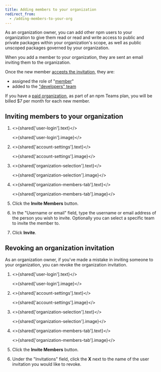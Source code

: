 ```yaml
---
title: Adding members to your organization
redirect_from:
  - /adding-members-to-your-org
---
```



As an organization owner, you can add other npm users to your organization to give them read or read and write access to public and private packages within your organization's scope, as well as public unscoped packages governed by your organization.

When you add a member to your organization, they are sent an email inviting them to the organization.

Once the new member [accepts the invitation][accept-invitation], they are:

- assigned the role of "[member][member-perms]"
- added to the ["developers" team][developers-team]

If you have a [paid organization][paid-org], as part of an npm Teams plan, you will be billed $7 per month for each new member.

## Inviting members to your organization

1. <>{shared['user-login'].text}</>

   <>{shared['user-login'].image}</>

2. <>{shared['account-settings'].text}</>

   <>{shared['account-settings'].image}</>

3. <>{shared['organization-selection'].text}</>

   <>{shared['organization-selection'].image}</>

4. <>{shared['organization-members-tab'].text}</>

   <>{shared['organization-members-tab'].image}</>

5. Click the **Invite Members** button.

   <Screenshot src="/organizations/managing-organization-members/invite-members-button.png" alt="Screenshot of the invite members button" />

6. In the "Username or email" field, type the username or email address of the person you wish to invite. Optionally you can select a specific team to invite the member to.

   <Screenshot src="/organizations/managing-organization-members/username-or-email-field.png" alt="Screenshot of the username or email field" />

7. Click **Invite**.

   <Screenshot src="/organizations/managing-organization-members/invite-button.png" alt="Screenshot of the invite button" />

## Revoking an organization invitation

As an organization owner, if you've made a mistake in inviting someone to your organization, you can revoke the organization invitation.

1. <>{shared['user-login'].text}</>

   <>{shared['user-login'].image}</>

2. <>{shared['account-settings'].text}</>

   <>{shared['account-settings'].image}</>

3. <>{shared['organization-selection'].text}</>

   <>{shared['organization-selection'].image}</>

4. <>{shared['organization-members-tab'].text}</>

   <>{shared['organization-members-tab'].image}</>

5. Click the **Invite Members** button.

   <Screenshot src="/organizations/managing-organization-members/invite-members-button.png" alt="Screenshot of the invite members button" />

6. Under the "Invitations" field, click the **X** next to the name of the user invitation you would like to revoke.

   <Screenshot src="/organizations/managing-organization-members/revoke-invitation.png" alt="Screenshot of the revoke invitation button" />

[accept-invitation]: accepting-or-rejecting-an-org-invitation
[member-perms]: org-roles-and-permissions
[developers-team]: about-developers-team
[paid-org]: upgrading-to-a-paid-org-plan
